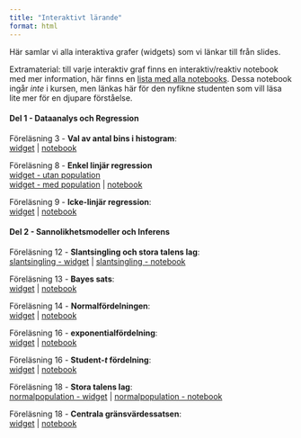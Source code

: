 ```yaml
---
title: "Interaktivt lärande"
format: html
---
```


Här samlar vi alla interaktiva grafer (widgets) som vi länkar till från slides.<br>

Extramaterial: till varje interaktiv graf finns en interaktiv/reaktiv notebook med mer information, här finns en [lista med alla notebooks](https://observablehq.com/collection/@mattiasvillani/sda1). Dessa notebook ingår *inte* i kursen, men länkas här för den nyfikne studenten som vill läsa lite mer för en djupare förståelse.

#### Del 1 - Dataanalys och Regression

Föreläsning 3 - **Val av antal bins i histogram**: <br>
[widget](/observable/histogram.qmd) | [notebook](https://observablehq.com/@mattiasvillani/histogram)

Föreläsning 8 - **Enkel linjär regression** <br>
[widget - utan population](/observable/linreg_simple_estimates.qmd)\
[widget - med population](/observable/linreg_simple.qmd) | [notebook](https://observablehq.com/@mattiasvillani/samplingfordelningen-linear-regression)

Föreläsning 9 - **Icke-linjär regression**: <br>
[widget](/observable/ickelinregression.qmd) | [notebook](https://observablehq.com/@mattiasvillani/icke-linjar-regression)


#### Del 2 - Sannolikhetsmodeller och Inferens

Föreläsning 12 - **Slantsingling och stora talens lag**: <br>
[slantsingling - widget](/observable/storatalenslag_bernoulli.qmd) | [slantsingling - notebook](https://observablehq.com/@mattiasvillani/stora-talens-slantsingling)

Föreläsning 13 - **Bayes sats**: <br>
[widget](/observable/bayestheorem.qmd) | [notebook](https://observablehq.com/@mattiasvillani/bayes-theorem-for-events)

Föreläsning 14 - **Normalfördelningen**: <br>
[widget](/observable/normalfordelningen.qmd) | [notebook](https://observablehq.com/@mattiasvillani/normalfordelningen)

Föreläsning 16 - **exponentialfördelning**: <br>
[widget](/observable/exponentialfordelningen.qmd) | [notebook](https://observablehq.com/@mattiasvillani/exponentialfordelningen)

Föreläsning 16 - **Student-*t* fördelning**: <br>
[widget](/observable/studentt.qmd) | [notebook](https://observablehq.com/@mattiasvillani/student-t)

Föreläsning 18 - **Stora talens lag**: <br>
[normalpopulation - widget](/observable/storatalenslag.qmd) | [normalpopulation - notebook](https://observablehq.com/@mattiasvillani/stora-talens-lag-allman)

Föreläsning 18 - **Centrala gränsvärdessatsen**: <br>
[widget](/observable/cgs.qmd) | [notebook](https://observablehq.com/@mattiasvillani/cgs)

